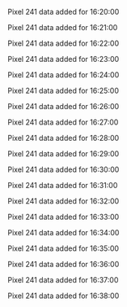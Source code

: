 Pixel 241 data added for 16:20:00

Pixel 241 data added for 16:21:00

Pixel 241 data added for 16:22:00

Pixel 241 data added for 16:23:00

Pixel 241 data added for 16:24:00

Pixel 241 data added for 16:25:00

Pixel 241 data added for 16:26:00

Pixel 241 data added for 16:27:00

Pixel 241 data added for 16:28:00

Pixel 241 data added for 16:29:00

Pixel 241 data added for 16:30:00

Pixel 241 data added for 16:31:00

Pixel 241 data added for 16:32:00

Pixel 241 data added for 16:33:00

Pixel 241 data added for 16:34:00

Pixel 241 data added for 16:35:00

Pixel 241 data added for 16:36:00

Pixel 241 data added for 16:37:00

Pixel 241 data added for 16:38:00

